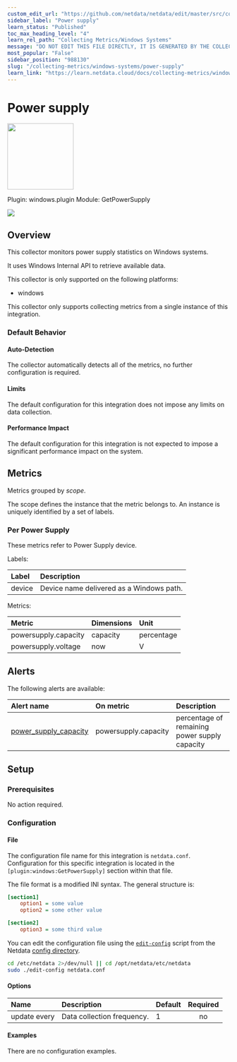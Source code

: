 ```yaml
---
custom_edit_url: "https://github.com/netdata/netdata/edit/master/src/collectors/windows.plugin/metadata.yaml"
sidebar_label: "Power supply"
learn_status: "Published"
toc_max_heading_level: "4"
learn_rel_path: "Collecting Metrics/Windows Systems"
message: "DO NOT EDIT THIS FILE DIRECTLY, IT IS GENERATED BY THE COLLECTOR'S metadata.yaml FILE"
most_popular: "False"
sidebar_position: "988130"
slug: "/collecting-metrics/windows-systems/power-supply"
learn_link: "https://learn.netdata.cloud/docs/collecting-metrics/windows-systems/power-supply"
---
```



# Power supply


<img src="https://netdata.cloud/img/powersupply.svg" width="150"/>


Plugin: windows.plugin
Module: GetPowerSupply

<img src="https://img.shields.io/badge/maintained%20by-Netdata-%2300ab44" />

## Overview

This collector monitors power supply statistics on Windows systems.


It uses Windows Internal API to retrieve available data.


This collector is only supported on the following platforms:

- windows

This collector only supports collecting metrics from a single instance of this integration.


### Default Behavior

#### Auto-Detection

The collector automatically detects all of the metrics, no further configuration is required.


#### Limits

The default configuration for this integration does not impose any limits on data collection.

#### Performance Impact

The default configuration for this integration is not expected to impose a significant performance impact on the system.


## Metrics

Metrics grouped by *scope*.

The scope defines the instance that the metric belongs to. An instance is uniquely identified by a set of labels.



### Per Power Supply

These metrics refer to Power Supply device.

Labels:

| Label      | Description     |
|:-----------|:----------------|
| device | Device name delivered as a Windows path. |

Metrics:

| Metric | Dimensions | Unit |
|:------|:----------|:----|
| powersupply.capacity | capacity | percentage |
| powersupply.voltage | now | V |



## Alerts


The following alerts are available:

| Alert name  | On metric | Description |
|:------------|:----------|:------------|
| [ power_supply_capacity ](https://github.com/netdata/netdata/blob/master/src/health/health.d/power_supply_capacity.conf) | powersupply.capacity | percentage of remaining power supply capacity |


## Setup

### Prerequisites

No action required.

### Configuration

#### File

The configuration file name for this integration is `netdata.conf`.
Configuration for this specific integration is located in the `[plugin:windows:GetPowerSupply]` section within that file.

The file format is a modified INI syntax. The general structure is:

```ini
[section1]
    option1 = some value
    option2 = some other value

[section2]
    option3 = some third value
```
You can edit the configuration file using the [`edit-config`](/docs/netdata-agent/configuration#edit-a-configuration-file-using-edit-config) script from the
Netdata [config directory](/docs/netdata-agent/configuration#the-netdata-config-directory).

```bash
cd /etc/netdata 2>/dev/null || cd /opt/netdata/etc/netdata
sudo ./edit-config netdata.conf
```
#### Options



| Name | Description | Default | Required |
|:----|:-----------|:-------|:--------:|
| update every | Data collection frequency. | 1 | no |

#### Examples
There are no configuration examples.


